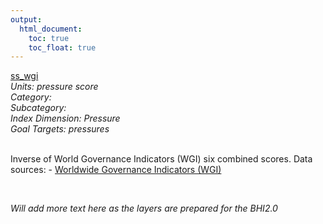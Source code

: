 ```yaml
---
output:
  html_document:
    toc: true
    toc_float: true
---
```


[ss_wgi](https://github.com/OHI-Science/bhi/blob/master/baltic/layers/ss_wgi_bhi2015.csv)\
*Units: pressure score*\
*Category:*\
*Subcategory:*\
*Index Dimension: Pressure*\
*Goal Targets: pressures*\
<br>

Inverse of World Governance Indicators (WGI) six combined scores.
Data sources:
- [Worldwide Governance Indicators (WGI)](http://info.worldbank.org/governance/wgi)

<br>

*Will add more text here as the layers are prepared for the BHI2.0*

<br>



<br>

